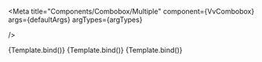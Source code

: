 
<Meta
	title="Components/Combobox/Multiple"
	component={VvCombobox}
    args={defaultArgs}
	argTypes={argTypes}

/>

<Canvas>
	<Story
		name="Default"
		play={defaultTest}
		args={{ multiple: true }}
		argTypes={{
			multiple: {
				control: {
					disable: true
				}
			}
		}}>
		{Template.bind()}
	</Story>
</Canvas>

<Canvas>
	<Story
		name="Max values"
		play={defaultTest}
		args={{ multiple: true, maxValues: 2 }}
		argTypes={{
			multiple: {
				control: {
					disable: true
				}
			},
			maxValues: {
				control: {
					disable: true
				}
			}
		}}>
		{Template.bind()}
	</Story>
</Canvas>

<Canvas>
	<Story
		name="Separator"
		play={defaultTest}
		args={{ multiple: true, separator: ' | ' }}
		argTypes={{
			multiple: {
				control: {
					disable: true
				}
			},
			separator: {
				control: {
					disable: true
				}
			}
		}}>
		{Template.bind()}
	</Story>
</Canvas>
